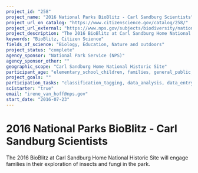 ```yaml
---
project_id: "258"
project_name: "2016 National Parks BioBlitz - Carl Sandburg Scientists"
project_url_on_catalog: "https://www.citizenscience.gov/catalog/258/"
project_url_external: "https://www.nps.gov/subjects/biodiversity/national-parks-bioblitz.htm"
project_description: "The 2016 BioBlitz at Carl Sandburg Home National Historic Site will engage families in their exploration of insects and fungi in the park."
keywords: "BioBlitz, Citizen Science"
fields_of_science: "Biology, Education, Nature and outdoors"
project_status: "complete"
agency_sponsor: "National Park Service (NPS)"
agency_sponsor_other: ""
geographic_scope: "Carl Sandburg Home National Historic Site"
participant_age: "elementary_school_children, families, general_public, middle_school_children, targeted_group, teens"
project_goals: ""
participation_tasks: "classification_tagging, data_analysis, data_entry, finding_entities, identification, learning, observation, site_selection_description, specimen_sample_collection"
scistarter: "true"
email: "irene_van_hoff@nps.gov"
start_date: "2016-07-23"
---
```


# 2016 National Parks BioBlitz - Carl Sandburg Scientists

The 2016 BioBlitz at Carl Sandburg Home National Historic Site will engage families in their exploration of insects and fungi in the park.
